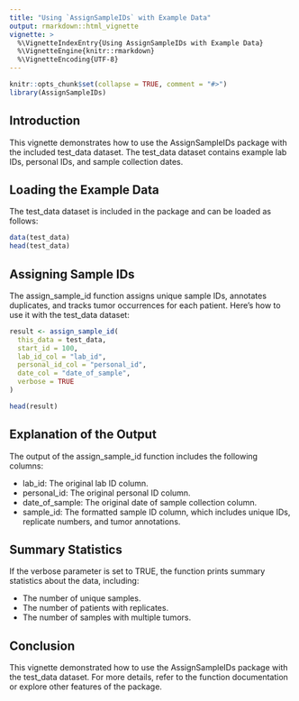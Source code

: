 ```yaml
---
title: "Using `AssignSampleIDs` with Example Data"
output: rmarkdown::html_vignette
vignette: >
  %\VignetteIndexEntry{Using AssignSampleIDs with Example Data}
  %\VignetteEngine{knitr::rmarkdown}
  %\VignetteEncoding{UTF-8}
---
```


```r
knitr::opts_chunk$set(collapse = TRUE, comment = "#>")
library(AssignSampleIDs)
```

## Introduction
This vignette demonstrates how to use the AssignSampleIDs package with the included test_data dataset. The test_data dataset contains example lab IDs, personal IDs, and sample collection dates.

## Loading the Example Data
The test_data dataset is included in the package and can be loaded as follows:

```r
data(test_data)
head(test_data)
```

## Assigning Sample IDs
The assign_sample_id function assigns unique sample IDs, annotates duplicates, and tracks tumor occurrences for each patient. Here’s how to use it with the test_data dataset:

```r
result <- assign_sample_id(
  this_data = test_data,
  start_id = 100,
  lab_id_col = "lab_id",
  personal_id_col = "personal_id",
  date_col = "date_of_sample",
  verbose = TRUE
)

head(result)
```

## Explanation of the Output
The output of the assign_sample_id function includes the following columns:

- lab_id: The original lab ID column.
- personal_id: The original personal ID column.
- date_of_sample: The original date of sample collection column.
- sample_id: The formatted sample ID column, which includes unique IDs, replicate numbers, and tumor annotations.

## Summary Statistics
If the verbose parameter is set to TRUE, the function prints summary statistics about the data, including:

- The number of unique samples.
- The number of patients with replicates.
- The number of samples with multiple tumors.

## Conclusion
This vignette demonstrated how to use the AssignSampleIDs package with the test_data dataset. For more details, refer to the function documentation or explore other features of the package.
